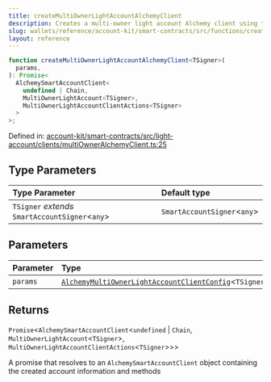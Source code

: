 ```yaml
---
title: createMultiOwnerLightAccountAlchemyClient
description: Creates a multi-owner light account Alchemy client using the provided configuration.
slug: wallets/reference/account-kit/smart-contracts/src/functions/createMultiOwnerLightAccountAlchemyClient
layout: reference
---
```


```ts
function createMultiOwnerLightAccountAlchemyClient<TSigner>(
  params,
): Promise<
  AlchemySmartAccountClient<
    undefined | Chain,
    MultiOwnerLightAccount<TSigner>,
    MultiOwnerLightAccountClientActions<TSigner>
  >
>;
```

Defined in: [account-kit/smart-contracts/src/light-account/clients/multiOwnerAlchemyClient.ts:25](https://github.com/alchemyplatform/aa-sdk/blob/49e74eee8606f480b200b4612d00d950da8a8742/account-kit/smart-contracts/src/light-account/clients/multiOwnerAlchemyClient.ts#L25)

## Type Parameters

| Type Parameter                                   | Default type                 |
| :----------------------------------------------- | :--------------------------- |
| `TSigner` _extends_ `SmartAccountSigner`\<`any`> | `SmartAccountSigner`\<`any`> |

## Parameters

| Parameter | Type                                                                                                                     |
| :-------- | :----------------------------------------------------------------------------------------------------------------------- |
| `params`  | [`AlchemyMultiOwnerLightAccountClientConfig`](../type-aliases/AlchemyMultiOwnerLightAccountClientConfig.mdx)\<`TSigner`> |

## Returns

`Promise`\<`AlchemySmartAccountClient`\<`undefined` | `Chain`, `MultiOwnerLightAccount`\<`TSigner`>, `MultiOwnerLightAccountClientActions`\<`TSigner`>>>

A promise that resolves to an `AlchemySmartAccountClient` object containing the created account information and methods
